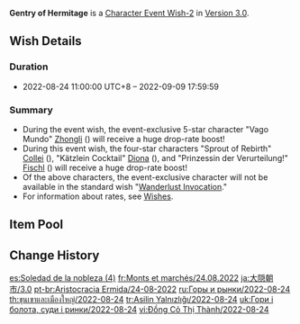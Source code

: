 {{Wish
|name              = Gentry of Hermitage 2022-08-24
|image             = Gentry of Hermitage 2022-08-24.png
|type              = Character Event
|type2             = Character Event-2
|duration          = event
|time_start        = 2022-08-24 11:00:00
|time_start_offset = GMT+8
|time_end          = 2022-09-09 17:59:59
|link              = https://genshin.hoyoverse.com/en/news/detail/23136
|preceding         = Tapestry of Golden Flames/2022-08-02
|succeeding        = Adrift in the Harbor/2022-09-09
|succeeding2       = Drifting Luminescence/2022-09-09
|alongside         = Viridescent Vigil/2022-08-24
|alongside2        = Epitome Invocation/2022-08-24
|previous          = Gentry of Hermitage/2022-01-25
|next              = Gentry of Hermitage/2023-09-05
}}
'''Gentry of Hermitage''' is a [[Character Event Wish-2]] in [[Version 3.0]].

==Wish Details==
===Duration===
* 2022-08-24 11:00:00 UTC+8 &ndash; 2022-09-09 17:59:59

===Summary===
* During the event wish, the event-exclusive 5-star character "Vago Mundo" [[Zhongli]] ({{Geo}}) will receive a huge drop-rate boost!
* During this event wish, the four-star characters "Sprout of Rebirth" [[Collei]] ({{Dendro}}), "Kätzlein Cocktail" [[Diona]] ({{Cryo}}), and "Prinzessin der Verurteilung!" [[Fischl]] ({{Electro}}) will receive a huge drop-rate boost!
* Of the above characters, the event-exclusive character will not be available in the standard wish "[[Wanderlust Invocation]]."
* For information about rates, see [[Wish]]es.

==Item Pool==
{{Wish Pool
|character_5_F = Zhongli
|character_4_F = Collei; Diona; Fischl
|character_5   = Diluc; Jean; Keqing; Mona; Qiqi
|character_4   = Barbara; Beidou; Bennett; Chongyun; Gorou; Kujou Sara; Kuki Shinobu; Ningguang; Noelle; Razor; Rosaria; Sayu; Shikanoin Heizou; Sucrose; Thoma; Xiangling; Xingqiu; Xinyan; Yanfei; Yun Jin
|weapon_4      = Dragon's Bane; Eye of Perception; Favonius Codex; Favonius Greatsword; Favonius Lance; Favonius Sword; Favonius Warbow; Lion's Roar; Rainslasher; Rust; Sacrificial Bow; Sacrificial Fragments; Sacrificial Greatsword; Sacrificial Sword; The Bell; The Flute; The Stringless; The Widsith
|weapon_3      = Black Tassel; Bloodtainted Greatsword; Cool Steel; Debate Club; Emerald Orb; Ferrous Shadow; Harbinger of Dawn; Magic Guide; Raven Bow; Sharpshooter's Oath; Skyrider Sword; Slingshot; Thrilling Tales of Dragon Slayers
}}

==Change History==
{{Change History|3.0}}

[[es:Soledad de la nobleza (4)]]
[[fr:Monts et marchés/24.08.2022]]
[[ja:大隠朝市/3.0]]
[[pt-br:Aristocracia Ermida/24-08-2022]]
[[ru:Горы и рынки/2022-08-24]]
[[th:ขุนเขาและเมืองใหญ่/2022-08-24]]
[[tr:Asilin Yalnızlığı/2022-08-24]]
[[uk:Гори і болота, суди і ринки/2022-08-24]]
[[vi:Đồng Cỏ Thị Thành/2022-08-24]]